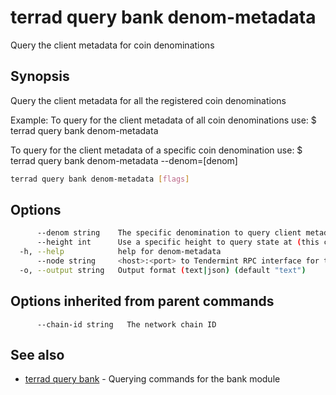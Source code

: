 # terrad query bank denom-metadata

Query the client metadata for coin denominations

## Synopsis

Query the client metadata for all the registered coin denominations

Example:
  To query for the client metadata of all coin denominations use:
  $ terrad query bank denom-metadata

To query for the client metadata of a specific coin denomination use:
  $ terrad query bank denom-metadata --denom=[denom]

```sh Terrad
terrad query bank denom-metadata [flags]
```

## Options

```sh Terrad
      --denom string    The specific denomination to query client metadata for
      --height int      Use a specific height to query state at (this can error if the node is pruning state)
  -h, --help            help for denom-metadata
      --node string     <host>:<port> to Tendermint RPC interface for this chain (default "tcp://localhost:26657")
  -o, --output string   Output format (text|json) (default "text")
```

## Options inherited from parent commands

```
      --chain-id string   The network chain ID
```

## See also

* [terrad query bank](terrad_query_bank.mdx)	 - Querying commands for the bank module


